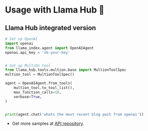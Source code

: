 # Usage with Llama Hub 🦙

 

## Llama Hub integrated version
```python copy 
# Set up OpenAI
import openai
from llama_index.agent import OpenAIAgent
openai.api_key = 'sk-your-key'


# Set up MultiOn tool
from llama_hub.tools.multion.base import MultionToolSpec
multion_tool = MultionToolSpec()

agent = OpenAIAgent.from_tools(
    multion_tool.to_tool_list(),
    max_function_calls=10,
    verbose=True,
)


print(agent.chat('whats the most recent blog post from openai'))

```


- Get more samples at [API repository](https://github.com/MULTI-ON/api).
